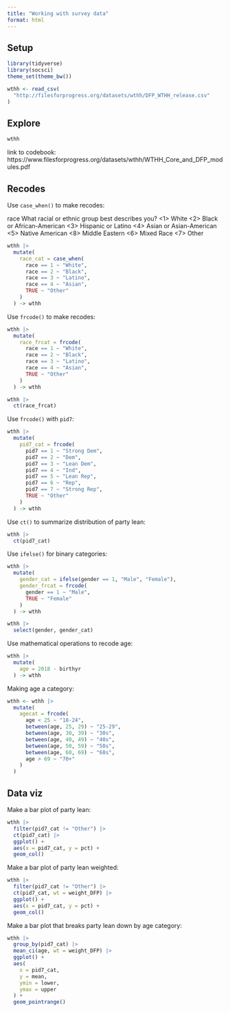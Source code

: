 ```yaml
---
title: "Working with survey data"
format: html
---
```



## Setup

```r
library(tidyverse)
library(socsci)
theme_set(theme_bw())
```

```r
wthh <- read_csv(
  "http://filesforprogress.org/datasets/wthh/DFP_WTHH_release.csv"
)
```


## Explore

```r
wthh
```

link to codebook: https://www.filesforprogress.org/datasets/wthh/WTHH_Core_and_DFP_modules.pdf

## Recodes

Use `case_when()` to make recodes:

race What racial or ethnic group best describes you?
<1> White
<2> Black or African-American
<3> Hispanic or Latino
<4> Asian or Asian-American
<5> Native American
<8> Middle Eastern
<6> Mixed Race
<7> Other

```r
wthh |>
  mutate(
    race_cat = case_when(
      race == 1 ~ "White",
      race == 2 ~ "Black",
      race == 3 ~ "Latino",
      race == 4 ~ "Asian",
      TRUE ~ "Other"
    )
  ) -> wthh
```

Use `frcode()` to make recodes:

```r
wthh |>
  mutate(
    race_frcat = frcode(
      race == 1 ~ "White",
      race == 2 ~ "Black",
      race == 3 ~ "Latino",
      race == 4 ~ "Asian",
      TRUE ~ "Other"
    )
  ) -> wthh
```


```r
wthh |>
  ct(race_frcat)
```


Use `frcode()` with `pid7`:

```r
wthh |>
  mutate(
    pid7_cat = frcode(
      pid7 == 1 ~ "Strong Dem",
      pid7 == 2 ~ "Dem",
      pid7 == 3 ~ "Lean Dem",
      pid7 == 4 ~ "Ind",
      pid7 == 5 ~ "Lean Rep",
      pid7 == 6 ~ "Rep",
      pid7 == 7 ~ "Strong Rep",
      TRUE ~ "Other"
    )
  ) -> wthh
```

Use `ct()` to summarize distribution of party lean:

```r
wthh |>
  ct(pid7_cat)
```

Use `ifelse()` for binary categories:

```r
wthh |>
  mutate(
    gender_cat = ifelse(gender == 1, "Male", "Female"),
    gender_frcat = frcode(
      gender == 1 ~ "Male",
      TRUE ~ "Female"
    )
  ) -> wthh

wthh |>
  select(gender, gender_cat)
```

Use mathematical operations to recode age:

```r
wthh |>
  mutate(
    age = 2018 - birthyr
  ) -> wthh
```


Making age a category:

```r
wthh <- wthh |>
  mutate(
    agecat = frcode(
      age < 25 ~ "18-24",
      between(age, 25, 29) ~ "25-29",
      between(age, 30, 39) ~ "30s",
      between(age, 40, 49) ~ "40s",
      between(age, 50, 59) ~ "50s",
      between(age, 60, 69) ~ "60s",
      age > 69 ~ "70+"
    )
  ) 
```

## Data viz

Make a bar plot of party lean:

```r
wthh |>
  filter(pid7_cat != "Other") |>
  ct(pid7_cat) |>
  ggplot() +
  aes(x = pid7_cat, y = pct) +
  geom_col()
```

Make a bar plot of party lean weighted:

```r
wthh |>
  filter(pid7_cat != "Other") |>
  ct(pid7_cat, wt = weight_DFP) |>
  ggplot() +
  aes(x = pid7_cat, y = pct) +
  geom_col()
```

Make a bar plot that breaks party lean down by age category:

```r
wthh |>
  group_by(pid7_cat) |>
  mean_ci(age, wt = weight_DFP) |>
  ggplot() +
  aes(
    x = pid7_cat,
    y = mean,
    ymin = lower,
    ymax = upper
  ) +
  geom_pointrange()
```

